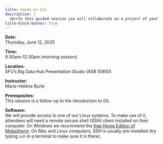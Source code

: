 ```yaml
---
title: Hands-on Git
description: |
  <br>In this guided session you will collaborate on a project of your choice (either Bash, HPC, or R).
title-block-banner: true
---
```


:::{.topdef}

**Date:** \
Thursday, June 12, 2025

**Time:** \
9:30am–12:30pm (morning session)

**Location:** \
SFU's Big Data Hub Presentation Studio (ASB 10900)

**Instructor:** \
Marie-Hélène Burle

**Prerequisites:** \
This session is a follow-up to the introduction to Git.

**Software:** \
We will provide access to one of our Linux systems. To make use of it, attendees will need a remote secure shell (SSH) client installed on their computer. On Windows we recommend the [free Home Edition of MobaXterm](https://mobaxterm.mobatek.net/download.html). On Mac and Linux computers, SSH is usually pre-installed (try typing `ssh` in a terminal to make sure it is there).

:::
